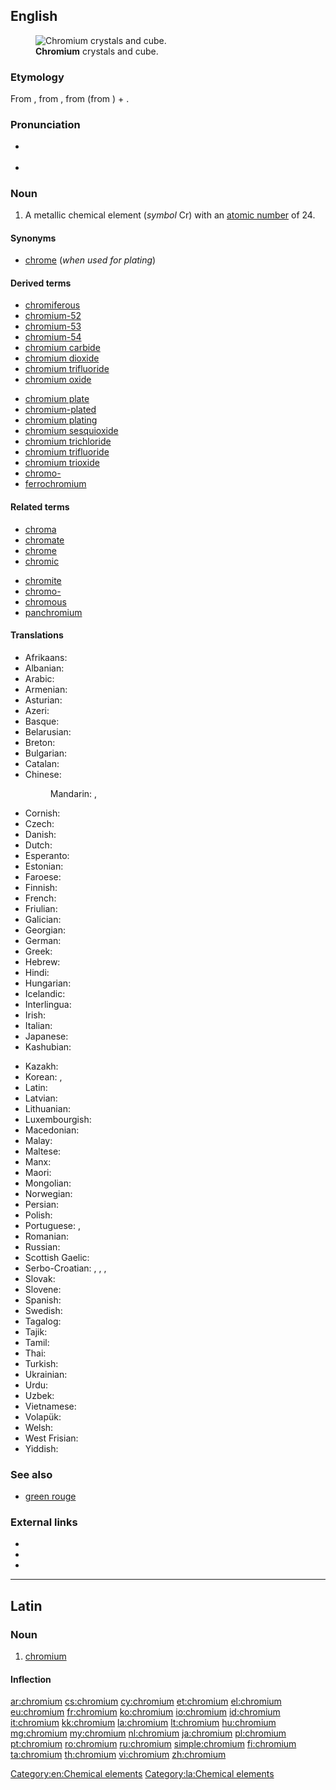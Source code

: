 {{also|Chromium}}
==English==
{{wikipedia}}
{{elements|Cr|vanadium|V|manganese|Mn}}
[[File:Chromium crystals and 1cm3 cube.jpg|thumb|'''Chromium''' crystals and cube.]]

===Etymology===
From {{etyl|NL.|en}}, from {{etyl|fr|en}} {{term|chrome||lang=fr}}, from {{etyl|grc|en}} {{term|χρῶμα|sc=polytonic|tr=khrōma||color|lang=grc}} (from {{etyl|ine-pro|en}} {{term/t|ine-pro|*gʰreu||to grind, rub}}) + {{term|-ium|lang=la}}.

===Pronunciation===
* {{a|US}} {{IPA|/ˈkɹoʊmiəm/}}
* {{audio|en-us-chromium.ogg|Audio (US)|lang=en}}

===Noun===
{{en-noun|~}}

# A metallic chemical element (''symbol'' Cr) with an [[atomic number]] of 24.

====Synonyms====
* [[chrome]] (''when used for plating'')

====Derived terms====
{{der-top}}
* [[chromiferous]]
* [[chromium-52]]
* [[chromium-53]]
* [[chromium-54]]
* [[chromium carbide]]
* [[chromium dioxide]]
* [[chromium trifluoride]]
* [[chromium oxide]]
{{der-mid}}
* [[chromium plate]]
* [[chromium-plated]]
* [[chromium plating]]
* [[chromium sesquioxide]]
* [[chromium trichloride]]
* [[chromium trifluoride]]
* [[chromium trioxide]]
* [[chromo-]]
* [[ferrochromium]]
{{der-bottom}}

====Related terms====
{{rel-top}}
* [[chroma]]
* [[chromate]]
* [[chrome]]
* [[chromic]]
{{rel-mid}}
* [[chromite]]
* [[chromo-]]
* [[chromous]]
* [[panchromium]]
{{rel-bottom}}

====Translations====
{{trans-top|chemical element}}
* Afrikaans: {{t|af|chroom}}
* Albanian: {{t|sq|krom}}
* Arabic: {{t|ar|كروم|m|tr=kruum}}
* Armenian: {{t|hy|քրոմ|tr=k‘rom}}
* Asturian: {{t|ast|cromu|m}}
* Azeri: {{t|az|xrom}}
* Basque: {{t|eu|kromoa}}
* Belarusian: {{t|be|хром|m|tr=xrom}}
* Breton: {{t+|br|krom|m}}
* Bulgarian: {{t+|bg|хром|m|tr=hrom}}
* Catalan: {{t|ca|crom}}
* Chinese:
*: Mandarin: {{t+|cmn|鉻|sc=Hani}}, {{t+|cmn|铬|tr=gè|sc=Hani}}
* Cornish: {{t|kw|cromyum}}
* Czech: {{t+|cs|chrom}}
* Danish: {{t|da|krom}}
* Dutch: {{t+|nl|chroom|n}}
* Esperanto: {{t+|eo|kromo}}
* Estonian: {{t|et|kroom}}
* Faroese: {{t|fo|krom}}
* Finnish: {{t+|fi|kromi}}
* French: {{t+|fr|chrome|m}}
* Friulian: {{t|fur|crom}}
* Galician: {{t+|gl|cromo}}
* Georgian: {{t|ka|ქრომი|tr=k'romi|sc=Geor}}
* German: {{t+|de|Chrom|n}}
* Greek: {{t+|el|χρώμιο|n|tr=chrómio}}
* Hebrew: {{t+|he|כרום|tr=krom}}
* Hindi: {{t|hi|वर्णातु|tr=varnaatu}}
* Hungarian: {{t+|hu|króm}}
* Icelandic: {{t+|is|króm}}
* Interlingua: {{t|ia|chromo}}
* Irish: {{t+|ga|cróimiam|m}}
* Italian: {{t+|it|cromo|m}}
* Japanese: {{t+|ja|クロム|tr=kuromu}}
* Kashubian: {{t|csb|chróm}}
{{trans-mid}}
* Kazakh: {{t|kk|хром|tr=khrom|sc=Cyrl}}
* Korean: {{t+|ko|크롬|tr=keurom|sc=Hang}}, {{t|ko|크로뮴|tr=keuromyum|sc=Hang}}
* Latin: {{t+|la|chrōmium|n}}
* Latvian: {{t|lv|hroms}}
* Lithuanian: {{t+|lt|chromas}}
* Luxembourgish: {{t|lb|Chrom}}
* Macedonian: {{t|mk|хром|m|tr=hrom}}
* Malay: {{t|ms|kromium}}
* Maltese: {{t|mt|kromju}}
* Manx: {{t|gv|cromium}}
* Maori: {{t|mi|koromiama}}
* Mongolian: {{t|mn|хром|tr=khrom|sc=Cyrl}}
* Norwegian: {{t+|no|krom}}
* Persian: {{t+|fa|کروم|tr=korom|sc=fa-Arab}}
* Polish: {{t+|pl|chrom|m}}
* Portuguese: {{t+|pt|cromo|m}}, {{t+|pt|crómio|m}}
* Romanian: {{t+|ro|crom|n}}
* Russian: {{t+|ru|хром|m|tr=xrom}}
* Scottish Gaelic: {{t|gd|cròimiam}}
* Serbo-Croatian: {{t|sh|хром|m|sc=Cyrl}}, {{t|sh|hrom|m}}, {{t|sh|кром|m|sc=Cyrl}}, {{t|sh|krom|m}}
* Slovak: {{t|sk|chróm}}
* Slovene: {{t+|sl|krom}}
* Spanish: {{t+|es|cromo|m}}
* Swedish: {{t+|sv|krom|n}}
* Tagalog: {{t|tl|kromo}}
* Tajik: {{t|tg|хром|tr=hrom|sc=Cyrl}}
* Tamil: {{t|ta|நீலிரும்பு|tr=neelirumbu}}
* Thai: {{t|th|โครเมียม|tr=khrōmiam}}
* Turkish: {{t+|tr|krom}}
* Ukrainian: {{t|uk|хром|m|tr=xrom}}
* Urdu: {{t|ur|کرومیم}}
* Uzbek: {{t|uz|хром|tr=khrom|sc=Cyrl}}
* Vietnamese: {{t|vi|crom}}
* Volapük: {{t+|vo|kromin}}
* Welsh: {{t+|cy|cromiwm}}
* West Frisian: {{t|fy|groom}}
* Yiddish: {{t|yi|קראָומיאַם|tr=krovmiam|sc=Hebr}}
{{trans-bottom}}

===See also===
* [[green rouge]]

===External links===
* {{R:Webster 1913}}
* {{R:Century 1911}}
* {{R:OneLook}}

[[Category:en:Chemical elements]]

----

==Latin==
{{wikipedia|lang=la}}

===Noun===
{{la-noun|chrōmium|chromii|chrōmiī|n|second}}

# [[#English|chromium]]

====Inflection====
{{la-decl-2nd-N|chrōmi}}

[[Category:la:Chemical elements]]

[[ar:chromium]]
[[cs:chromium]]
[[cy:chromium]]
[[et:chromium]]
[[el:chromium]]
[[eu:chromium]]
[[fr:chromium]]
[[ko:chromium]]
[[io:chromium]]
[[id:chromium]]
[[it:chromium]]
[[kk:chromium]]
[[la:chromium]]
[[lt:chromium]]
[[hu:chromium]]
[[mg:chromium]]
[[my:chromium]]
[[nl:chromium]]
[[ja:chromium]]
[[pl:chromium]]
[[pt:chromium]]
[[ro:chromium]]
[[ru:chromium]]
[[simple:chromium]]
[[fi:chromium]]
[[ta:chromium]]
[[th:chromium]]
[[vi:chromium]]
[[zh:chromium]]
